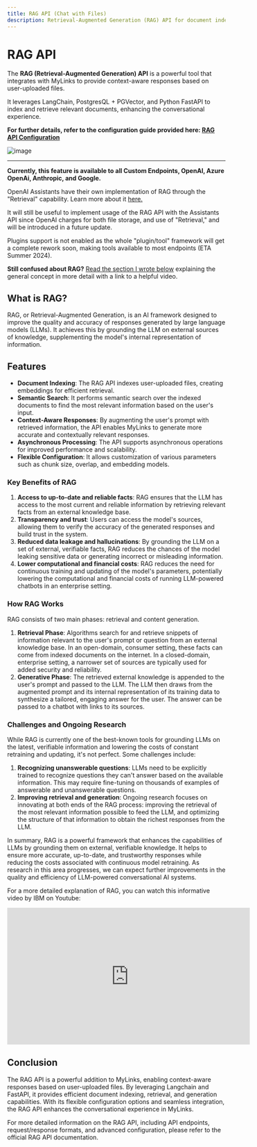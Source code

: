 ```yaml
---
title: RAG API (Chat with Files)
description: Retrieval-Augmented Generation (RAG) API for document indexing and retrieval using Langchain and FastAPI. This API integrates with MyLinks to provide context-aware responses based on user-uploaded files.
---
```


# RAG API

The **RAG (Retrieval-Augmented Generation) API** is a powerful tool that integrates with MyLinks to provide context-aware responses based on user-uploaded files.

It leverages LangChain, PostgresQL + PGVector, and Python FastAPI to index and retrieve relevant documents, enhancing the conversational experience.

**For further details, refer to the configuration guide provided here: [RAG API Configuration](/docs/configuration/rag_api)**

![image](https://github.com/danny-avila/MyLinks/assets/110412045/f1298f66-bf1d-4499-a582-23430b481f17)

---

**Currently, this feature is available to all Custom Endpoints, OpenAI, Azure OpenAi, Anthropic, and Google.**

OpenAI Assistants have their own implementation of RAG through the "Retrieval" capability. Learn more about it [here.](https://platform.openai.com/docs/assistants/tools/knowledge-retrieval) 

It will still be useful to implement usage of the RAG API with the Assistants API since OpenAI charges for both file storage, and use of "Retrieval," and will be introduced in a future update.

Plugins support is not enabled as the whole "plugin/tool" framework will get a complete rework soon, making tools available to most endpoints (ETA Summer 2024).

**Still confused about RAG?** [Read the section I wrote below](#what-is-rag) explaining the general concept in more detail with a link to a helpful video.

## What is RAG?

RAG, or Retrieval-Augmented Generation, is an AI framework designed to improve the quality and accuracy of responses generated by large language models (LLMs). It achieves this by grounding the LLM on external sources of knowledge, supplementing the model's internal representation of information.


## Features

- **Document Indexing**: The RAG API indexes user-uploaded files, creating embeddings for efficient retrieval.
- **Semantic Search**: It performs semantic search over the indexed documents to find the most relevant information based on the user's input.
- **Context-Aware Responses**: By augmenting the user's prompt with retrieved information, the API enables MyLinks to generate more accurate and contextually relevant responses.
- **Asynchronous Processing**: The API supports asynchronous operations for improved performance and scalability.
- **Flexible Configuration**: It allows customization of various parameters such as chunk size, overlap, and embedding models.

### Key Benefits of RAG

1. **Access to up-to-date and reliable facts**: RAG ensures that the LLM has access to the most current and reliable information by retrieving relevant facts from an external knowledge base.
2. **Transparency and trust**: Users can access the model's sources, allowing them to verify the accuracy of the generated responses and build trust in the system.
3. **Reduced data leakage and hallucinations**: By grounding the LLM on a set of external, verifiable facts, RAG reduces the chances of the model leaking sensitive data or generating incorrect or misleading information.
4. **Lower computational and financial costs**: RAG reduces the need for continuous training and updating of the model's parameters, potentially lowering the computational and financial costs of running LLM-powered chatbots in an enterprise setting.

### How RAG Works

RAG consists of two main phases: retrieval and content generation.

1. **Retrieval Phase**: Algorithms search for and retrieve snippets of information relevant to the user's prompt or question from an external knowledge base. In an open-domain, consumer setting, these facts can come from indexed documents on the internet. In a closed-domain, enterprise setting, a narrower set of sources are typically used for added security and reliability.
2. **Generative Phase**: The retrieved external knowledge is appended to the user's prompt and passed to the LLM. The LLM then draws from the augmented prompt and its internal representation of its training data to synthesize a tailored, engaging answer for the user. The answer can be passed to a chatbot with links to its sources.

### Challenges and Ongoing Research

While RAG is currently one of the best-known tools for grounding LLMs on the latest, verifiable information and lowering the costs of constant retraining and updating, it's not perfect. Some challenges include:

1. **Recognizing unanswerable questions**: LLMs need to be explicitly trained to recognize questions they can't answer based on the available information. This may require fine-tuning on thousands of examples of answerable and unanswerable questions.
2. **Improving retrieval and generation**: Ongoing research focuses on innovating at both ends of the RAG process: improving the retrieval of the most relevant information possible to feed the LLM, and optimizing the structure of that information to obtain the richest responses from the LLM.

In summary, RAG is a powerful framework that enhances the capabilities of LLMs by grounding them on external, verifiable knowledge. It helps to ensure more accurate, up-to-date, and trustworthy responses while reducing the costs associated with continuous model retraining. As research in this area progresses, we can expect further improvements in the quality and efficiency of LLM-powered conversational AI systems.

For a more detailed explanation of RAG, you can watch this informative video by IBM on Youtube:

<iframe width="560" height="315" src="https://www.youtube.com/embed/T-D1OfcDW1M?si=SDVz1Fxsoi_z4S89" title="YouTube video player" frameborder="0" allow="accelerometer; autoplay; clipboard-write; encrypted-media; gyroscope; picture-in-picture; web-share" referrerpolicy="strict-origin-when-cross-origin" allowfullscreen></iframe>


## Conclusion

The RAG API is a powerful addition to MyLinks, enabling context-aware responses based on user-uploaded files. By leveraging Langchain and FastAPI, it provides efficient document indexing, retrieval, and generation capabilities. With its flexible configuration options and seamless integration, the RAG API enhances the conversational experience in MyLinks.

For more detailed information on the RAG API, including API endpoints, request/response formats, and advanced configuration, please refer to the official RAG API documentation.
